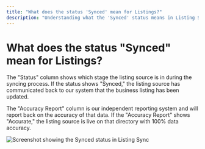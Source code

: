 ```yaml
---
title: "What does the status 'Synced' mean for Listings?"
description: "Understanding what the 'Synced' status means in Listing Sync and how it relates to the Accuracy Report"
---
```


# What does the status "Synced" mean for Listings?

The "Status" column shows which stage the listing source is in during the syncing process. If the status shows "Synced," the listing source has communicated back to our system that the business listing has been updated.

The "Accuracy Report" column is our independent reporting system and will report back on the accuracy of that data. If the "Accuracy Report" shows "Accurate," the listing source is live on that directory with 100% data accuracy.

![Screenshot showing the Synced status in Listing Sync](/img/listing-sync/synced-status.jpg)